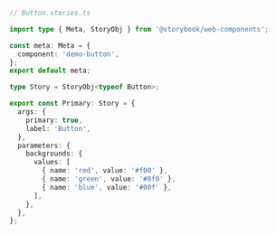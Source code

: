 ```ts
// Button.stories.ts

import type { Meta, StoryObj } from '@storybook/web-components';

const meta: Meta = {
  component: 'demo-button',
};
export default meta;

type Story = StoryObj<typeof Button>;

export const Primary: Story = {
  args: {
    primary: true,
    label: 'Button',
  },
  parameters: {
    backgrounds: {
      values: [
        { name: 'red', value: '#f00' },
        { name: 'green', value: '#0f0' },
        { name: 'blue', value: '#00f' },
      ],
    },
  },
};
```
